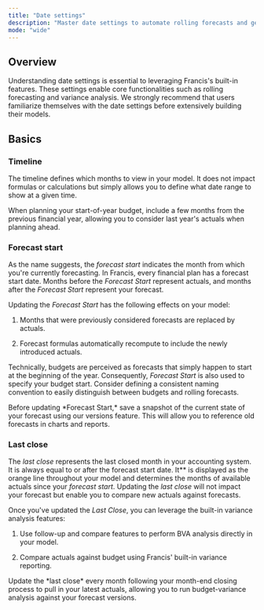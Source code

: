 ```yaml
---
title: "Date settings"
description: "Master date settings to automate rolling forecasts and get the most out of Francis."
mode: "wide"
---
```


## Overview

Understanding date settings is essential to leveraging Francis's built-in features. These settings enable core functionalities such as rolling forecasting and variance analysis. We strongly recommend that users familiarize themselves with the date settings before extensively building their models.

## Basics

### Timeline

The timeline defines which months to view in your model. It does not impact formulas or calculations but simply allows you to define what date range to show at a given time.

<Tip>
  When planning your start-of-year budget, include a few months from the previous financial year, allowing you to consider last year's actuals when planning ahead.
</Tip>

### Forecast start

As the name suggests, the *forecast start* indicates the month from which you're currently forecasting. In Francis, every financial plan has a forecast start date. Months before the *Forecast Start* represent actuals, and months after the *Forecast Start* represent your forecast.

Updating the *Forecast Start* has the following effects on your model:

1. Months that were previously considered forecasts are replaced by actuals.

2. Forecast formulas automatically recompute to include the newly introduced actuals.

Technically, budgets are perceived as forecasts that simply happen to start at the beginning of the year. Consequently, *Forecast Start* is also used to specify your budget start. Consider defining a consistent naming convention to easily distinguish between budgets and rolling forecasts.

<Tip>
  Before updating *Forecast Start,* save a snapshot of the current state of your forecast using our versions feature. This will allow you to reference old forecasts in charts and reports.
</Tip>

### Last close

The *last close* represents the last closed month in your accounting system. It is always equal to or after the forecast start date. It\*\* is displayed as the orange line throughout your model and determines the months of available actuals since your *forecast start*. Updating the *last close* will not impact your forecast but enable you to compare new actuals against forecasts.

Once you've updated the *Last Close*, you can leverage the built-in variance analysis features:&#x20;

1. Use follow-up and compare features to perform BVA analysis directly in your model.

2. Compare actuals against budget using Francis' built-in variance reporting.

<Tip>
  Update the *last close* every month following your month-end closing process to pull in your latest actuals, allowing you to run budget-variance analysis against your forecast versions.
</Tip>